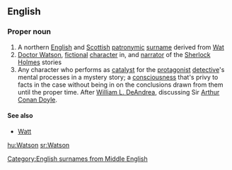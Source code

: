==English==

===Proper noun===
{{en-proper noun}}

# A northern [[English]] and [[Scottish]] [[patronymic]] [[surname]] derived from [[Wat]]
# [[w:Doctor Watson|Doctor Watson]], [[fictional]] [[character]] in, and [[narrator]] of the [[w:Sherlock Holmes|Sherlock Holmes]] stories
# Any character who performs as [[catalyst]] for the [[protagonist]] [[detective]]'s mental processes in a mystery story; a [[consciousness]] that's privy to facts in the case without being in on the conclusions drawn from them until the proper time. After [[w:William L. DeAndrea|William L. DeAndrea]], discussing Sir [[w:Arthur Conan Doyle|Arthur Conan Doyle]].

{{wikipedia}}
====See also====
*[[Watt]]

[[Category:English surnames from Middle English]]

[[hu:Watson]]
[[sr:Watson]]
